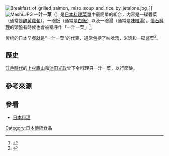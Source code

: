 [[File:Breakfast_of_grilled_salmon,_miso_soup_and_rice_by_jetalone.jpg|thumb]]。]]
[[File:Meshi.JPG|thumb]]
'''一汁一菜'''（{{jpn|j=一汁一菜|hg=いちじゅういっさい|rm=Ichiju Issai}}）是[[日本料理|日本料理]][[菜單|菜單]]中最簡單的組合，内容是一碟醬菜（通常是[[蘿蔔乾|醃黄蘿蔔]]），一碗饭（通常是[[白飯|白飯]]）以及一碗湯（通常是[[味噌湯|味噌湯]]）。[[懷石料理|懷石料理]]的頭盤有時候也會被稱呼作「一汁一菜」<ref name=yomiuri>{{cite book|ref=harv|author=讀賣新聞大阪本社|title=雑学新聞|publisher=PHP研究所|year=2005|url=http://books.google.co.jp/books?id=iuANkSnZ8e0C&pg=PA158|isbn=978-4-569-64432-5|page=158|access-date=2014-04-27|archive-date=2015-01-14|archive-url=https://web.archive.org/web/20150114030914/http://books.google.co.jp/books?id=iuANkSnZ8e0C&pg=PA158}}</ref>。

传统的日本早餐就是“一汁一菜”的代表，通常包括了味噌汤，米饭和一碟酱菜<ref>{{cite web | url=http://japan.xinhuanet.com/2011-10/12/c_131187612_7.htm | title=各國早餐大比拼:納豆味噌湯澆米飯盡顯日式風情 | publisher=新華社 | accessdate=2013-12-10 | archive-date=2016-03-04 | archive-url=https://web.archive.org/web/20160304101849/http://japan.xinhuanet.com/2011-10/12/c_131187612_7.htm | dead-url=no }}</ref>。

==歷史==
[[江戶時代|江戶時代]]的[[上杉鷹山|上杉鷹山]]和[[池田光政|池田光政]]曾下令料理只一汁一菜，以行節儉。

==參考來源==
{{reflist}}

==參看==
*[[日本料理|日本料理]]

[[Category:日本傳統食品|Category:日本傳統食品]]